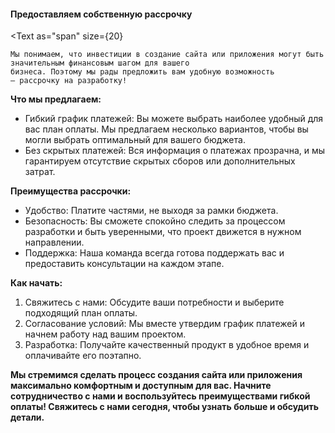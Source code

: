 
#### Предоставляем собственную рассрочку

<Text
	as="span"
	size={20}
>
	Мы понимаем, что инвестиции в создание сайта или приложения могут быть значительным финансовым шагом для вашего
	бизнеса. Поэтому мы рады предложить вам удобную возможность — рассрочку на разработку!
</Text>

**Что мы предлагаем:**

- Гибкий график платежей: Вы можете выбрать наиболее удобный для вас план оплаты. Мы предлагаем несколько вариантов, чтобы вы могли выбрать оптимальный для вашего бюджета.
- Без скрытых платежей: Вся информация о платежах прозрачна, и мы гарантируем отсутствие скрытых сборов или дополнительных затрат.

**Преимущества рассрочки:**

- Удобство: Платите частями, не выходя за рамки бюджета.
- Безопасность: Вы сможете спокойно следить за процессом разработки и быть уверенными, что проект движется в нужном направлении.
- Поддержка: Наша команда всегда готова поддержать вас и предоставить консультации на каждом этапе.

**Как начать:**

1. Свяжитесь с нами: Обсудите ваши потребности и выберите подходящий план оплаты.
2. Согласование условий: Мы вместе утвердим график платежей и начнем работу над вашим проектом.
3. Разработка: Получайте качественный продукт в удобное время и оплачивайте его поэтапно.

**Мы стремимся сделать процесс создания сайта или приложения максимально комфортным и доступным для вас. Начните сотрудничество с нами и воспользуйтесь преимуществами гибкой оплаты!
Свяжитесь с нами сегодня, чтобы узнать больше и обсудить детали.**
